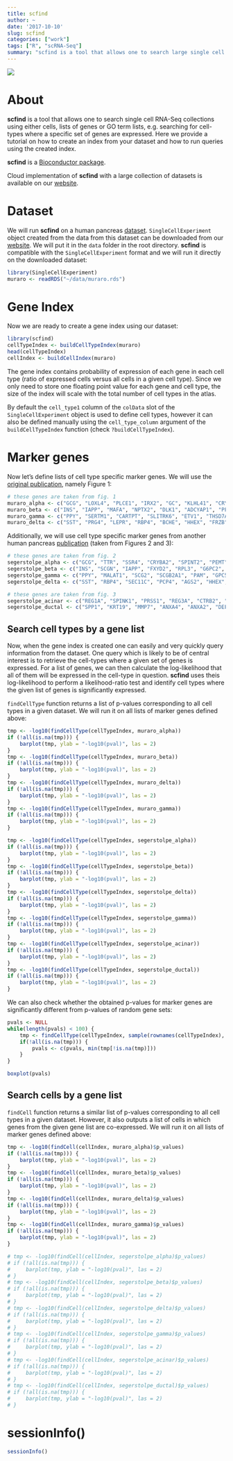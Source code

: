 ```yaml
---
title: scfind
author: ~
date: '2017-10-10'
slug: scfind
categories: ["work"]
tags: ["R", "scRNA-Seq"]
summary: "scfind is a tool that allows one to search large single cell RNA-Seq collections using either cells, gene lists or GO term lists..."
---
```


![](/img/scfind2_colour.png)

# About 

__scfind__ is a tool that allows one to search single cell RNA-Seq collections using either cells, lists of genes or GO term lists, e.g. searching for cell-types where a specific set of genes are expressed. Here we provide a tutorial on how to create an index from your dataset and how to run queries using the created index.

__scfind__ is a [Bioconductor package](	http://bioconductor.org/packages/scfind).

Cloud implementation of __scfind__ with a large collection of datasets is available on our [website](http://www.hemberg-lab.cloud/scfind).

# Dataset

We will run __scfind__ on a human pancreas [dataset](http://dx.doi.org/10.1016/j.cels.2016.09.002). `SingleCellExperiment` object created from the data from this dataset can be downloaded from our [website](https://hemberg-lab.github.io/scRNA.seq.datasets/human/pancreas/#muraro). We will put it in the `data` folder in the root directory. __scfind__ is compatible with the `SingleCellExperiment` format and we will run it directly on the downloaded dataset:
```r
library(SingleCellExperiment)
muraro <- readRDS("~/data/muraro.rds")
```

# Gene Index

Now we are ready to create a gene index using our dataset:
```r
library(scfind)
cellTypeIndex <- buildCellTypeIndex(muraro)
head(cellTypeIndex)
cellIndex <- buildCellIndex(muraro)
```

The gene index contains probability of expression of each gene in each cell type (ratio of expressed cells versus all cells in a given cell type). Since we only need to store one floating point value for each gene and cell type, the size of the index will scale with the total number of cell types in the atlas.

By default the `cell_type1` column of the `colData` slot of the `SingleCellExperiment` object is used to define cell types, however it can also be defined manually using the `cell_type_column` argument of the `buildCellTypeIndex` function (check `?buildCellTypeIndex`).

# Marker genes

Now let's define lists of cell type specific marker genes. We will use the [original publication](http://dx.doi.org/10.1016/j.cels.2016.09.002), namely Figure 1:
```r
# these genes are taken from fig. 1
muraro_alpha <- c("GCG", "LOXL4", "PLCE1", "IRX2", "GC", "KLHL41", "CRYBA2", "TTR", "TM4SF4", "RGS4")
muraro_beta <- c("INS", "IAPP", "MAFA", "NPTX2", "DLK1", "ADCYAP1", "PFKFB2", "PDX1", "TGFBR3", "SYT13")
muraro_gamma <- c("PPY", "SERTM1", "CARTPT", "SLITRK6", "ETV1", "THSD7A", "AQP3", "ENTPD2", "PTGFR", "CHN2")
muraro_delta <- c("SST", "PRG4", "LEPR", "RBP4", "BCHE", "HHEX", "FRZB", "PCSK1", "RGS2", "GABRG2")
```

Additionally, we will use cell type specific marker genes from another human pancreas [publication](https://hemberg-lab.github.io/scRNA.seq.datasets/human/pancreas/#segerstolpe) (taken from Figures 2 and 3):
```r
# these genes are taken from fig. 2
segerstolpe_alpha <- c("GCG", "TTR", "SSR4", "CRYBA2", "SPINT2", "PEMT", "CHGA", "GPX3", "TMEM176B", "GC", "FKBP2", "PCSK2", "NAA20", "TMEM176A", "ERP29", "DPM3", "TMED3", "CNPY2", "C10orf10", "TUBA1B", "SMIM24", "F10", "FXYD5", "CD46", "SLC22A17")
segerstolpe_beta <- c("INS", "SCGN", "IAPP", "FXYD2", "RPL3", "G6PC2", "HSP90AB1", "PEBP1", "HSPA8", "EIR4A2", "ERO1LB", "SERINC1", "SLC30A8", "FAM159B", "SURF4", "NPTX2", "PFKFB2", "EDARADD", "MEG3", "HOPX", "LMO1", "PDX1", "PTEN", "SH3GL2", "ADCYAP1")
segerstolpe_gamma <- c("PPY", "MALAT1", "SCG2", "SCGB2A1", "PAM", "GPC5-AS1", "STMN2", "PAX6", "MEIS2", "CMTM8", "TTC3", "ARX", "FGFR1", "AKAP9", "ETV1", "PPY2", "NCKAP1", "INPP5F", "PXK", "ID4", "SERTM1", "SLITRK6", "SEMA3E", "APCBEC2", "ABCC9")
segerstolpe_delta <- c("SST", "RBP4", "SEC11C", "PCP4", "AGS2", "HHEX", "TPPP3", "UCP2", "LEPA", "BAIAP3", "MS4A8", "CASR", "PSIP1", "BCHE", "GABRB3", "LY6H", "UNC5B", "EDN3", "OGDHL", "NSG1", "FFAR4", "LINC00643", "LINC01014", "TMEM130", "PRG4")

# these genes are taken from fig. 3
segerstolpe_acinar <- c("REG1A", "SPINK1", "PRSS1", "REG3A", "CTRB2", "SERPINA3", "RNASE1", "IL32", "PRSS3", "REG1B", "PRSS3P2", "CTRB1", "CFB", "GDF15", "MUC1", "C15orf48", "DUOXA2", "AKR1C3", "CPA2", "OLFM4", "GSTA1", "LGALS2", "MGST1", "PDZK1IP1", "SOD2", "RARRES2", "EIF4EBP1", "CXCL17", "RAMP1", "C3", "UBD", "GSTA2", "LDHB", "ANPEP", "SDC4", "LYZ", "ANGPTL4", "IGFBP2", "ALDOB")
segerstolpe_ductal <- c("SPP1", "KRT19", "MMP7", "ANXA4", "ANXA2", "DEFB1", "SERPING1", "ATP5B", "ANXA2P2", "TSPAN8", "CLDN10", "IFITM2", "CTSH", "SERPINA1", "CD59", "SLPI", "S100A16", "CD9", "MIR492", "SERPINA5", "PIGR", "PPAP2C", "CFTR", "S100A13", "AMBP", "CLDN1", "LGALS4", "ANXA3", "ITGB1", "PERP", "LITAF", "LY6E", "CMTM7", "PDLIM3", "WFDC2", "TXNIP", "SLC3A1", "AOP1", "ALDH1A3", "VTCN1")
```

## Search cell types by a gene list

Now, when the gene index is created one can easily and very quickly query information from the dataset. One query which is likely to be of central interest is to retrieve the cell-types where a given set of genes is expressed. For a list of genes, we can then calculate the log-likelihood that all of them will be expressed in the cell-type in question. __scfind__ uses theis log-likelihood to perform a likelihood-ratio test and identify cell types where the given list of genes is significantly expressed.

`findCellType` function returns a list of p-values corresponding to all cell types in a given dataset. We will run it on all lists of marker genes defined above:
```r
tmp <- -log10(findCellType(cellTypeIndex, muraro_alpha))
if (!all(is.na(tmp))) {
    barplot(tmp, ylab = "-log10(pval)", las = 2)
}
tmp <- -log10(findCellType(cellTypeIndex, muraro_beta))
if (!all(is.na(tmp))) {
    barplot(tmp, ylab = "-log10(pval)", las = 2)
}
tmp <- -log10(findCellType(cellTypeIndex, muraro_delta))
if (!all(is.na(tmp))) {
    barplot(tmp, ylab = "-log10(pval)", las = 2)
}
tmp <- -log10(findCellType(cellTypeIndex, muraro_gamma))
if (!all(is.na(tmp))) {
    barplot(tmp, ylab = "-log10(pval)", las = 2)
}

tmp <- -log10(findCellType(cellTypeIndex, segerstolpe_alpha))
if (!all(is.na(tmp))) {
    barplot(tmp, ylab = "-log10(pval)", las = 2)
}
tmp <- -log10(findCellType(cellTypeIndex, segerstolpe_beta))
if (!all(is.na(tmp))) {
    barplot(tmp, ylab = "-log10(pval)", las = 2)
}
tmp <- -log10(findCellType(cellTypeIndex, segerstolpe_delta))
if (!all(is.na(tmp))) {
    barplot(tmp, ylab = "-log10(pval)", las = 2)
}
tmp <- -log10(findCellType(cellTypeIndex, segerstolpe_gamma))
if (!all(is.na(tmp))) {
    barplot(tmp, ylab = "-log10(pval)", las = 2)
}
tmp <- -log10(findCellType(cellTypeIndex, segerstolpe_acinar))
if (!all(is.na(tmp))) {
    barplot(tmp, ylab = "-log10(pval)", las = 2)
}
tmp <- -log10(findCellType(cellTypeIndex, segerstolpe_ductal))
if (!all(is.na(tmp))) {
    barplot(tmp, ylab = "-log10(pval)", las = 2)
}
```

We can also check whether the obtained p-values for marker genes are significantly different from p-values of random gene sets:
```r
pvals <- NULL
while(length(pvals) < 100) {
    tmp <- findCellType(cellTypeIndex, sample(rownames(cellTypeIndex), 10))
    if(!all(is.na(tmp))) {
        pvals <- c(pvals, min(tmp[!is.na(tmp)]))
    }
}

boxplot(pvals)
```

## Search cells by a gene list

`findCell` function returns a similar list of p-values corresponding to all cell types in a given dataset. However, it also outputs a list of cells in which genes from the given gene list are co-expressed. We will run it on all lists of marker genes defined above:
```r
tmp <- -log10(findCell(cellIndex, muraro_alpha)$p_values)
if (!all(is.na(tmp))) {
    barplot(tmp, ylab = "-log10(pval)", las = 2)
}
tmp <- -log10(findCell(cellIndex, muraro_beta)$p_values)
if (!all(is.na(tmp))) {
    barplot(tmp, ylab = "-log10(pval)", las = 2)
}
tmp <- -log10(findCell(cellIndex, muraro_delta)$p_values)
if (!all(is.na(tmp))) {
    barplot(tmp, ylab = "-log10(pval)", las = 2)
}
tmp <- -log10(findCell(cellIndex, muraro_gamma)$p_values)
if (!all(is.na(tmp))) {
    barplot(tmp, ylab = "-log10(pval)", las = 2)
}

# tmp <- -log10(findCell(cellIndex, segerstolpe_alpha)$p_values)
# if (!all(is.na(tmp))) {
#     barplot(tmp, ylab = "-log10(pval)", las = 2)
# }
# tmp <- -log10(findCell(cellIndex, segerstolpe_beta)$p_values)
# if (!all(is.na(tmp))) {
#     barplot(tmp, ylab = "-log10(pval)", las = 2)
# }
# tmp <- -log10(findCell(cellIndex, segerstolpe_delta)$p_values)
# if (!all(is.na(tmp))) {
#     barplot(tmp, ylab = "-log10(pval)", las = 2)
# }
# tmp <- -log10(findCell(cellIndex, segerstolpe_gamma)$p_values)
# if (!all(is.na(tmp))) {
#     barplot(tmp, ylab = "-log10(pval)", las = 2)
# }
# tmp <- -log10(findCell(cellIndex, segerstolpe_acinar)$p_values)
# if (!all(is.na(tmp))) {
#     barplot(tmp, ylab = "-log10(pval)", las = 2)
# }
# tmp <- -log10(findCell(cellIndex, segerstolpe_ductal)$p_values)
# if (!all(is.na(tmp))) {
#     barplot(tmp, ylab = "-log10(pval)", las = 2)
# }
```

# sessionInfo()

```r
sessionInfo()
```

